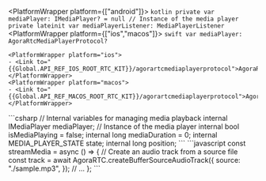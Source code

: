 <PlatformWrapper platform={["android"]}>
    ```kotlin
    private var mediaPlayer: IMediaPlayer? = null // Instance of the media player
    private lateinit var mediaPlayerListener: MediaPlayerListener
    ```
</PlatformWrapper>
<PlatformWrapper platform={["ios","macos"]}>
    ```swift
    var mediaPlayer: AgoraRtcMediaPlayerProtocol?
    ```

    <PlatformWrapper platform="ios">
    - <Link to="{{Global.API_REF_IOS_ROOT_RTC_KIT}}/agorartcmediaplayerprotocol">AgoraRtcMediaPlayerProtocol</Link>
    </PlatformWrapper>
    <PlatformWrapper platform="macos">
    - <Link to="{{Global.API_REF_MACOS_ROOT_RTC_KIT}}/agorartcmediaplayerprotocol">AgoraRtcMediaPlayerProtocol</Link>
    </PlatformWrapper>
</PlatformWrapper>
<PlatformWrapper platform="unity">
    ```csharp
    // Internal variables for managing media playback
    internal IMediaPlayer mediaPlayer; // Instance of the media player
    internal bool isMediaPlaying = false;
    internal long mediaDuration = 0;
    internal MEDIA_PLAYER_STATE state;
    internal long position;
    ```
</PlatformWrapper>
<PlatformWrapper platform="web">
```javascript
const streamMedia = async () => {
    // Create an audio track from a source file
    const track = await AgoraRTC.createBufferSourceAudioTrack({
      source: "./sample.mp3",
    });
    // ...
  };
```
</PlatformWrapper>
